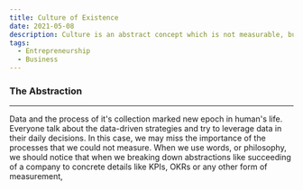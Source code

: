 ```yaml
---
title: Culture of Existence
date: 2021-05-08
description: Culture is an abstract concept which is not measurable, but has is a key element of all societies including businesses.
tags:
  - Entrepreneurship
  - Business
---
```


### The Abstraction
---
Data and the process of it's collection marked new epoch in human's life. Everyone talk about the data-driven strategies and try to leverage data
in their daily decisions. In this case, we may miss the importance of the processes that we could not measure.
When we use words, or philosophy, we should notice that when we breaking down abstractions like succeeding of a company to concrete details like KPIs, OKRs or
any other form of measurement,
